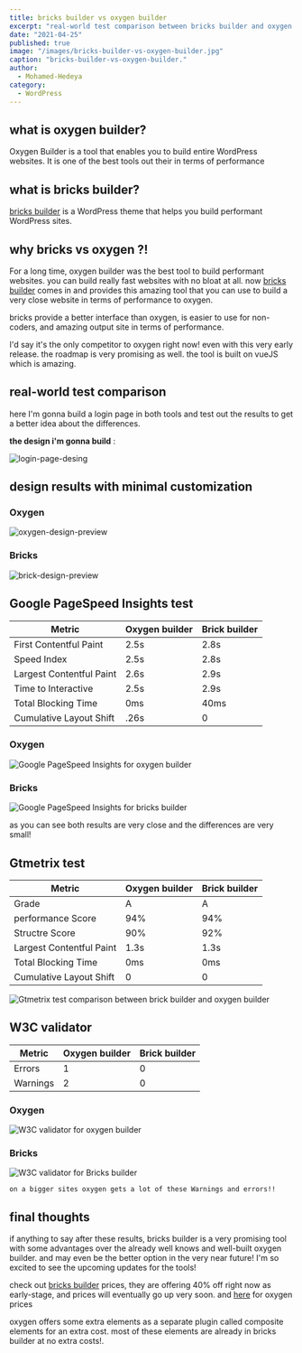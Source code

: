 ```yaml
---
title: bricks builder vs oxygen builder
excerpt: "real-world test comparison between bricks builder and oxygen builder"
date: "2021-04-25"
published: true
image: "/images/bricks-builder-vs-oxygen-builder.jpg"
caption: "bricks-builder-vs-oxygen-builder."
author:
  - Mohamed-Hedeya
category:
  - WordPress
---
```


## what is oxygen builder?

Oxygen Builder is a tool that enables you to build entire WordPress websites.
It is one of the best tools out their in terms of performance

## what is bricks builder?

[bricks builder](https://bricksbuilder.io/) is a WordPress theme that helps you build performant WordPress sites.

## why bricks vs oxygen ?!

For a long time, oxygen builder was the best tool to build performant websites.
you can build really fast websites with no bloat at all.
now [bricks builder](https://bricksbuilder.io/) comes in and provides this amazing tool that you can use to build a very close website in terms of performance to oxygen.

bricks provide a better interface than oxygen, is easier to use for non-coders, and amazing output site in terms of performance.

I'd say it's the only competitor to oxygen right now! even with this very early release. the roadmap is very promising as well.
the tool is built on vueJS which is amazing.

## real-world test comparison

here I'm gonna build a login page in both tools and test out the results to get a better idea about the differences.

**the design i'm gonna build** :

![login-page-desing](/images/login-page-desing.jpg)

## design results with minimal customization

### Oxygen

![oxygen-design-preview](/images/oxygen-design-preview.jpg)

### Bricks

![brick-design-preview](/images/brick-design-preview.jpg)

## Google PageSpeed Insights test

| Metric                   | Oxygen builder | Brick builder |
| ------------------------ | -------------- | ------------- |
| First Contentful Paint   | 2.5s           | 2.8s          |
| Speed Index              | 2.5s           | 2.8s          |
| Largest Contentful Paint | 2.6s           | 2.9s          |
| Time to Interactive      | 2.5s           | 2.9s          |
| Total Blocking Time      | 0ms            | 40ms          |
| Cumulative Layout Shift  | .26s           | 0             |

### Oxygen

![Google PageSpeed Insights for oxygen builder](/images/Google-PageSpeed-Insights-for-oxygen-builder.png)

### Bricks

![Google PageSpeed Insights for bricks builder](/images/Google-PageSpeed-Insights-for-bricks-builder.png)

as you can see both results are very close and the differences are very small!

## Gtmetrix test

| Metric                   | Oxygen builder | Brick builder |
| ------------------------ | -------------- | ------------- |
| Grade                    | A              | A             |
| performance Score        | 94%            | 94%           |
| Structre Score           | 90%            | 92%           |
| Largest Contentful Paint | 1.3s           | 1.3s          |
| Total Blocking Time      | 0ms            | 0ms           |
| Cumulative Layout Shift  | 0              | 0             |

![Gtmetrix test comparison between brick builder and oxygen builder](/images/Gtmetrix-test-comparison-between-brick-builder-and-oxygen-builder.png)

## W3C validator

| Metric   | Oxygen builder | Brick builder |
| -------- | -------------- | ------------- |
| Errors   | 1              | 0             |
| Warnings | 2              | 0             |

### Oxygen

![W3C validator for oxygen builder](/images/W3C-validator-for-oxygen-builder.png)

### Bricks

![W3C validator for Bricks builder](/images/W3C-validator-for-bricks-builder.png)

`on a bigger sites oxygen gets a lot of these Warnings and errors!!`

## final thoughts

if anything to say after these results, bricks builder is a very promising tool with some advantages over the already well knows and well-built oxygen builder.
and may even be the better option in the very near future!
I'm so excited to see the upcoming updates for the tools!

check out [bricks builder](https://bricksbuilder.io/) prices, they are offering 40% off right now as early-stage, and prices will eventually go up very soon.
and [here](https://oxygenbuilder.com/pricing/) for oxygen prices

oxygen offers some extra elements as a separate plugin called composite elements for an extra cost. most of these elements are already in bricks builder at no extra costs!.
